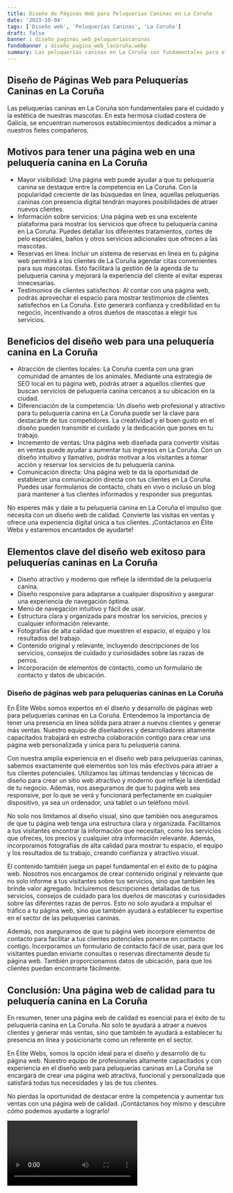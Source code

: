 ```yaml
---
title: Diseño de Páginas Web para Peluquerías Caninas en La Coruña
date: '2023-10-04'
tags: ['Diseño web', 'Peluquerías Caninas', 'La Coruña']
draft: false
banner : diseño_paginas_web_peluqueríascaninas
fondoBanner : diseño_pagina_web_lacoruña.webp
summary: Las peluquerías caninas en La Coruña son fundamentales para el cuidado y la estética de nuestras mascotas. En esta hermosa ciudad costera de Galicia, se encuentran numerosos establecimientos dedicados a mimar a nuestros fieles compañeros.
---
```


## Diseño de Páginas Web para Peluquerías Caninas en La Coruña

Las peluquerías caninas en La Coruña son fundamentales para el cuidado y la estética de nuestras mascotas. En esta hermosa ciudad costera de Galicia, se encuentran numerosos establecimientos dedicados a mimar a nuestros fieles compañeros.

## Motivos para tener una página web en una peluquería canina en La Coruña

- Mayor visibilidad: Una página web puede ayudar a que tu peluquería canina se destaque entre la competencia en La Coruña. Con la popularidad creciente de las búsquedas en línea, aquellas peluquerías caninas con presencia digital tendrán mayores posibilidades de atraer nuevos clientes.
- Información sobre servicios: Una página web es una excelente plataforma para mostrar los servicios que ofrece tu peluquería canina en La Coruña. Puedes detallar los diferentes tratamientos, cortes de pelo especiales, baños y otros servicios adicionales que ofrecen a las mascotas.
- Reservas en línea: Incluir un sistema de reservas en línea en tu página web permitirá a los clientes de La Coruña agendar citas convenientes para sus mascotas. Esto facilitará la gestión de la agenda de tu peluquería canina y mejorará la experiencia del cliente al evitar esperas innecesarias.
- Testimonios de clientes satisfechos: Al contar con una página web, podrás aprovechar el espacio para mostrar testimonios de clientes satisfechos en La Coruña. Esto generará confianza y credibilidad en tu negocio, incentivando a otros dueños de mascotas a elegir tus servicios.

## Beneficios del diseño web para una peluquería canina en La Coruña

- Atracción de clientes locales: La Coruña cuenta con una gran comunidad de amantes de los animales. Mediante una estrategia de SEO local en tu página web, podrás atraer a aquellos clientes que buscan servicios de peluquería canina cercanos a su ubicación en la ciudad.
- Diferenciación de la competencia: Un diseño web profesional y atractivo para tu peluquería canina en La Coruña puede ser la clave para destacarte de tus competidores. La creatividad y el buen gusto en el diseño pueden transmitir el cuidado y la dedicación que pones en tu trabajo.
- Incremento de ventas: Una página web diseñada para convertir visitas en ventas puede ayudar a aumentar tus ingresos en La Coruña. Con un diseño intuitivo y llamativo, podrás motivar a los visitantes a tomar acción y reservar los servicios de tu peluquería canina.
- Comunicación directa: Una página web te da la oportunidad de establecer una comunicación directa con tus clientes en La Coruña. Puedes usar formularios de contacto, chats en vivo o incluso un blog para mantener a tus clientes informados y responder sus preguntas.

No esperes más y dale a tu peluquería canina en La Coruña el impulso que necesita con un diseño web de calidad. Convierte las visitas en ventas y ofrece una experiencia digital única a tus clientes. ¡Contáctanos en Élite Webs y estaremos encantados de ayudarte!

<GifSeo />

<Cta />

## Elementos clave del diseño web exitoso para peluquerías caninas en La Coruña

- Diseño atractivo y moderno que refleje la identidad de la peluquería canina.
- Diseño responsive para adaptarse a cualquier dispositivo y asegurar una experiencia de navegación óptima.
- Menú de navegación intuitivo y fácil de usar.
- Estructura clara y organizada para mostrar los servicios, precios y cualquier información relevante.
- Fotografías de alta calidad que muestren el espacio, el equipo y los resultados del trabajo.
- Contenido original y relevante, incluyendo descripciones de los servicios, consejos de cuidado y curiosidades sobre las razas de perros.
- Incorporación de elementos de contacto, como un formulario de contacto y datos de ubicación.

### Diseño de páginas web para peluquerías caninas en La Coruña

En Élite Webs somos expertos en el diseño y desarrollo de páginas web para peluquerías caninas en La Coruña. Entendemos la importancia de tener una presencia en línea sólida para atraer a nuevos clientes y generar más ventas. Nuestro equipo de diseñadores y desarrolladores altamente capacitados trabajará en estrecha colaboración contigo para crear una página web personalizada y única para tu peluquería canina.

Con nuestra amplia experiencia en el diseño web para peluquerías caninas, sabemos exactamente qué elementos son los más efectivos para atraer a tus clientes potenciales. Utilizamos las últimas tendencias y técnicas de diseño para crear un sitio web atractivo y moderno que refleje la identidad de tu negocio. Además, nos aseguramos de que tu página web sea responsive, por lo que se verá y funcionará perfectamente en cualquier dispositivo, ya sea un ordenador, una tablet o un teléfono móvil.

No solo nos limitamos al diseño visual, sino que también nos aseguramos de que tu página web tenga una estructura clara y organizada. Facilitamos a tus visitantes encontrar la información que necesitan, como los servicios que ofreces, los precios y cualquier otra información relevante. Además, incorporamos fotografías de alta calidad para mostrar tu espacio, el equipo y los resultados de tu trabajo, creando confianza y atractivo visual.

El contenido también juega un papel fundamental en el éxito de tu página web. Nosotros nos encargamos de crear contenido original y relevante que no solo informe a tus visitantes sobre tus servicios, sino que también les brinde valor agregado. Incluiremos descripciones detalladas de tus servicios, consejos de cuidado para los dueños de mascotas y curiosidades sobre las diferentes razas de perros. Esto no solo ayudará a impulsar el tráfico a tu página web, sino que también ayudará a establecer tu expertise en el sector de las peluquerías caninas.

Además, nos aseguramos de que tu página web incorpore elementos de contacto para facilitar a tus clientes potenciales ponerse en contacto contigo. Incorporamos un formulario de contacto fácil de usar, para que los visitantes puedan enviarte consultas o reservas directamente desde tu página web. También proporcionamos datos de ubicación, para que los clientes puedan encontrarte fácilmente.

## Conclusión: Una página web de calidad para tu peluquería canina en La Coruña

En resumen, tener una página web de calidad es esencial para el éxito de tu peluquería canina en La Coruña. No solo te ayudará a atraer a nuevos clientes y generar más ventas, sino que también te ayudará a establecer tu presencia en línea y posicionarte como un referente en el sector.

En Élite Webs, somos la opción ideal para el diseño y desarrollo de tu página web. Nuestro equipo de profesionales altamente capacitados y con experiencia en el diseño web para peluquerías caninas en La Coruña se encargará de crear una página web atractiva, funcional y personalizada que satisfará todas tus necesidades y las de tus clientes.

No pierdas la oportunidad de destacar entre la competencia y aumentar tus ventas con una página web de calidad. ¡Contáctanos hoy mismo y descubre cómo podemos ayudarte a lograrlo!

<Video />

<CtaBot job='Peluquerías Caninas' city='La Coruña'/>

<Gmaps query='La Coruña+españa+maps' />